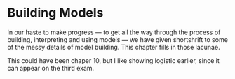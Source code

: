 # Building Models {-}

In our haste to make progress --- to get all the way through the process of building, interpreting and using models --- we have given shortshrift to some of the messy details of model building. This chapter fills in those lacunae.

This could have been chaper 10, but I like showing logistic earlier, since it can appear on the third exam. 
